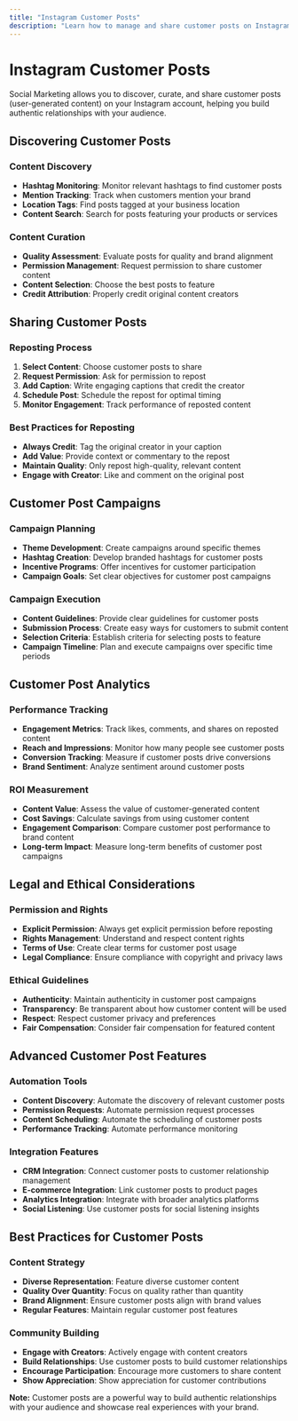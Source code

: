 ```yaml
---
title: "Instagram Customer Posts"
description: "Learn how to manage and share customer posts on Instagram through Social Marketing"
---
```


# Instagram Customer Posts

Social Marketing allows you to discover, curate, and share customer posts (user-generated content) on your Instagram account, helping you build authentic relationships with your audience.

## Discovering Customer Posts

### Content Discovery
- **Hashtag Monitoring**: Monitor relevant hashtags to find customer posts
- **Mention Tracking**: Track when customers mention your brand
- **Location Tags**: Find posts tagged at your business location
- **Content Search**: Search for posts featuring your products or services

### Content Curation
- **Quality Assessment**: Evaluate posts for quality and brand alignment
- **Permission Management**: Request permission to share customer content
- **Content Selection**: Choose the best posts to feature
- **Credit Attribution**: Properly credit original content creators

## Sharing Customer Posts

### Reposting Process
1. **Select Content**: Choose customer posts to share
2. **Request Permission**: Ask for permission to repost
3. **Add Caption**: Write engaging captions that credit the creator
4. **Schedule Post**: Schedule the repost for optimal timing
5. **Monitor Engagement**: Track performance of reposted content

### Best Practices for Reposting
- **Always Credit**: Tag the original creator in your caption
- **Add Value**: Provide context or commentary to the repost
- **Maintain Quality**: Only repost high-quality, relevant content
- **Engage with Creator**: Like and comment on the original post

## Customer Post Campaigns

### Campaign Planning
- **Theme Development**: Create campaigns around specific themes
- **Hashtag Creation**: Develop branded hashtags for customer posts
- **Incentive Programs**: Offer incentives for customer participation
- **Campaign Goals**: Set clear objectives for customer post campaigns

### Campaign Execution
- **Content Guidelines**: Provide clear guidelines for customer posts
- **Submission Process**: Create easy ways for customers to submit content
- **Selection Criteria**: Establish criteria for selecting posts to feature
- **Campaign Timeline**: Plan and execute campaigns over specific time periods

## Customer Post Analytics

### Performance Tracking
- **Engagement Metrics**: Track likes, comments, and shares on reposted content
- **Reach and Impressions**: Monitor how many people see customer posts
- **Conversion Tracking**: Measure if customer posts drive conversions
- **Brand Sentiment**: Analyze sentiment around customer posts

### ROI Measurement
- **Content Value**: Assess the value of customer-generated content
- **Cost Savings**: Calculate savings from using customer content
- **Engagement Comparison**: Compare customer post performance to brand content
- **Long-term Impact**: Measure long-term benefits of customer post campaigns

## Legal and Ethical Considerations

### Permission and Rights
- **Explicit Permission**: Always get explicit permission before reposting
- **Rights Management**: Understand and respect content rights
- **Terms of Use**: Create clear terms for customer post usage
- **Legal Compliance**: Ensure compliance with copyright and privacy laws

### Ethical Guidelines
- **Authenticity**: Maintain authenticity in customer post campaigns
- **Transparency**: Be transparent about how customer content will be used
- **Respect**: Respect customer privacy and preferences
- **Fair Compensation**: Consider fair compensation for featured content

## Advanced Customer Post Features

### Automation Tools
- **Content Discovery**: Automate the discovery of relevant customer posts
- **Permission Requests**: Automate permission request processes
- **Content Scheduling**: Automate the scheduling of customer posts
- **Performance Tracking**: Automate performance monitoring

### Integration Features
- **CRM Integration**: Connect customer posts to customer relationship management
- **E-commerce Integration**: Link customer posts to product pages
- **Analytics Integration**: Integrate with broader analytics platforms
- **Social Listening**: Use customer posts for social listening insights

## Best Practices for Customer Posts

### Content Strategy
- **Diverse Representation**: Feature diverse customer content
- **Quality Over Quantity**: Focus on quality rather than quantity
- **Brand Alignment**: Ensure customer posts align with brand values
- **Regular Features**: Maintain regular customer post features

### Community Building
- **Engage with Creators**: Actively engage with content creators
- **Build Relationships**: Use customer posts to build customer relationships
- **Encourage Participation**: Encourage more customers to share content
- **Show Appreciation**: Show appreciation for customer contributions

**Note:** Customer posts are a powerful way to build authentic relationships with your audience and showcase real experiences with your brand.